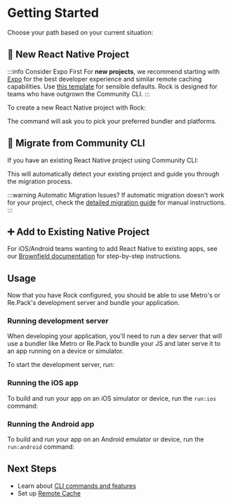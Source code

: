 
# Getting Started

Choose your path based on your current situation:

## 📱 New React Native Project

:::info Consider Expo First
For **new projects**, we recommend starting with [Expo](https://expo.dev) for the best developer experience and similar remote caching capabilities. Use [this template](https://github.com/nkzw-tech/expo-app-template) for sensible defaults. Rock is designed for teams who have outgrown the Community CLI.
:::

To create a new React Native project with Rock:

<PackageManagerTabs command="create rock@latest" />

The command will ask you to pick your preferred bundler and platforms.

## 🔄 Migrate from Community CLI

If you have an existing React Native project using Community CLI:

<PackageManagerTabs command="create rock@latest" />

This will automatically detect your existing project and guide you through the migration process.

:::warning Automatic Migration Issues?
If automatic migration doesn't work for your project, check the [detailed migration guide](/docs/cli/migrating-from-community-cli) for manual instructions.
:::

## ➕ Add to Existing Native Project

For iOS/Android teams wanting to add React Native to existing apps, see our [Brownfield documentation](/docs/brownfield/intro) for step-by-step instructions.

## Usage

Now that you have Rock configured, you should be able to use Metro's or Re.Pack's development server and bundle your application.

### Running development server

When developing your application, you'll need to run a dev server that will use a bundler like Metro or Re.Pack to bundle your JS and later serve it to an app running on a device or simulator.

To start the development server, run:

<PackageManagerTabs command="rock start" />

### Running the iOS app

To build and run your app on an iOS simulator or device, run the `run:ios` command:

<PackageManagerTabs command="rock run:ios" />

### Running the Android app

To build and run your app on an Android emulator or device, run the `run:android` command:

<PackageManagerTabs command="rock run:android" />

## Next Steps

- Learn about [CLI commands and features](/docs/cli)
- Set up [Remote Cache](/docs/remote-cache/introduction)
